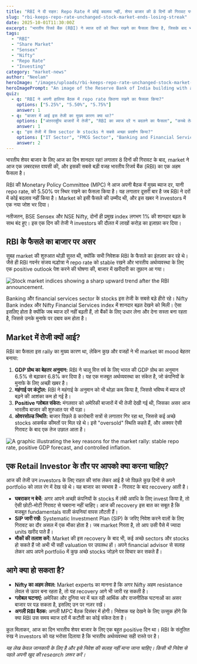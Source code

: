 ```yaml
---
title: "RBI ने दी राहत: Repo Rate में कोई बदलाव नहीं, शेयर बाजार की 8 दिनों की गिरावट पर लगा ब्रेक"
slug: "rbi-keeps-repo-rate-unchanged-stock-market-ends-losing-streak"
date: 2025-10-01T11:30:00Z
excerpt: "भारतीय रिजर्व बैंक (RBI) ने ब्याज दरों को स्थिर रखने का फैसला किया है, जिसके बाद भारतीय शेयर बाजार में शानदार तेजी लौटी। Sensex और Nifty लगभग 1% की बढ़त के साथ बंद हुए और 8 दिनों से चली आ रही गिरावट का सिलसिला टूट गया।"
tags:
  - "RBI"
  - "Share Market"
  - "Sensex"
  - "Nifty"
  - "Repo Rate"
  - "Investing"
category: "market-news"
author: "Neelam"
heroImage: "/images/uploads/rbi-keeps-repo-rate-unchanged-stock-market-ends-losing-streak/hero-image.jpg"
heroImagePrompt: "An image of the Reserve Bank of India building with a rising stock market graph overlayed on it, symbolizing a positive market reaction to the RBI's policy."
quiz:
  - q: "RBI ने अपनी हालिया बैठक में repo rate कितना रखने का फैसला किया?"
    options: ["5.25%", "5.50%", "5.75%"]
    answer: 1
  - q: "बाजार में आई इस तेजी का मुख्य कारण क्या था?"
    options: ["अंतरराष्ट्रीय बाजारों में तेजी", "RBI का ब्याज दरें न बदलने का फैसला", "कच्चे तेल की कीमतों में गिरावट"]
    answer: 1
  - q: "इस तेजी में किस sector के stocks ने सबसे अच्छा प्रदर्शन किया?"
    options: ["IT Sector", "FMCG Sector", "Banking and Financial Services"]
    answer: 2
---
```


भारतीय शेयर बाजार के लिए आज का दिन शानदार रहा! लगातार 8 दिनों की गिरावट के बाद, market ने आज एक ज़बरदस्त वापसी की, और इसकी सबसे बड़ी वजह भारतीय रिजर्व बैंक (RBI) का एक अहम फैसला है।

RBI की Monetary Policy Committee (MPC) ने आज अपनी बैठक में मुख्य ब्याज दर, यानी repo rate, को 5.50% पर स्थिर रखने का फैसला किया है। यह लगातार दूसरी बार है जब RBI ने दरों में कोई बदलाव नहीं किया है। Market को इसी फैसले की उम्मीद थी, और इस खबर ने investors में एक नया जोश भर दिया।

नतीजतन, BSE Sensex और NSE Nifty, दोनों ही प्रमुख index लगभग 1% की शानदार बढ़त के साथ बंद हुए। इस एक दिन की तेजी ने investors की दौलत में लाखों करोड़ का इज़ाफ़ा कर दिया।

## RBI के फैसले का बाजार पर असर

सुबह market की शुरुआत थोड़ी सुस्त थी, क्योंकि सभी निवेशक RBI के फैसले का इंतज़ार कर रहे थे। जैसे ही RBI गवर्नर संजय मल्होत्रा ने repo rate को stable रखने और भारतीय अर्थव्यवस्था के लिए एक positive outlook पेश करने की घोषणा की, बाजार में खरीदारी का तूफ़ान आ गया।

![Stock market indices showing a sharp upward trend after the RBI announcement.](/images/uploads/rbi-keeps-repo-rate-unchanged-stock-market-ends-losing-streak/market-rally-chart.png)

Banking और financial services sector के stocks इस तेजी के सबसे बड़े हीरो रहे। Nifty Bank index और Nifty Financial Services index में शानदार बढ़त देखने को मिली। ऐसा इसलिए होता है क्योंकि जब ब्याज दरें नहीं बढ़ती हैं, तो बैंकों के लिए उधार लेना और देना सस्ता बना रहता है, जिससे उनके मुनाफे पर दबाव कम होता है।

## Market में तेजी क्यों आई?

RBI का फैसला इस rally का मुख्य कारण था, लेकिन कुछ और वजहों ने भी market का mood बेहतर बनाया:

1.  **GDP ग्रोथ का बेहतर अनुमान:** RBI ने चालू वित्त वर्ष के लिए भारत की GDP ग्रोथ का अनुमान 6.5% से बढ़ाकर 6.8% कर दिया है। यह एक मजबूत अर्थव्यवस्था का संकेत है, जो कंपनियों के मुनाफे के लिए अच्छी खबर है।
2.  **महंगाई पर कंट्रोल:** RBI ने महंगाई के अनुमान को भी थोड़ा कम किया है, जिससे भविष्य में ब्याज दरें बढ़ने की आशंका कम हो गई है।
3.  **Positive ग्लोबल संकेत:** मंगलवार को अमेरिकी बाजारों में भी तेजी देखी गई थी, जिसका असर आज भारतीय बाजार की शुरुआत पर भी पड़ा।
4.  **ओवरसोल्ड स्थिति:** बाजार पिछले 8 कारोबारी सत्रों से लगातार गिर रहा था, जिससे कई अच्छे stocks आकर्षक कीमतों पर मिल रहे थे। इसे "oversold" स्थिति कहते हैं, और अक्सर ऐसी गिरावट के बाद एक तेज उछाल आता है।

![A graphic illustrating the key reasons for the market rally: stable repo rate, positive GDP forecast, and controlled inflation.](/images/uploads/rbi-keeps-repo-rate-unchanged-stock-market-ends-losing-streak/rally-reasons-infographic.png)

## एक Retail Investor के तौर पर आपको क्या करना चाहिए?

आज की तेजी उन investors के लिए राहत की सांस लेकर आई है जो पिछले कुछ दिनों से अपने portfolio को लाल रंग में देख रहे थे। यह बाजार का स्वभाव है - गिरावट के बाद recovery आती है।

*   **घबराकर न बेचें:** अगर आपने अच्छी कंपनियों के stocks में लंबी अवधि के लिए invest किया है, तो ऐसी छोटी-मोटी गिरावट से घबराना नहीं चाहिए। आज की recovery इस बात का सबूत है कि मजबूत fundamentals वाली कंपनियां वापस लौटती हैं।
*   **SIP जारी रखें:** Systematic Investment Plan (SIP) के जरिए निवेश करने वालों के लिए गिरावट का दौर असल में एक मौका होता है। जब market गिरता है, तो आप उसी पैसे में ज्यादा units खरीद पाते हैं।
*   **मौकों की तलाश करें:** Market की इस recovery के बाद भी, कई अच्छे sectors और stocks हो सकते हैं जो अभी भी सही valuation पर उपलब्ध हों। अपने financial advisor से सलाह लेकर आप अपने portfolio में कुछ अच्छे stocks जोड़ने पर विचार कर सकते हैं।

## आगे क्या हो सकता है?

*   **Nifty का अहम लेवल:** Market experts का मानना है कि अगर Nifty अहम resistance लेवल से ऊपर बना रहता है, तो यह recovery आगे भी जारी रह सकती है।
*   **ग्लोबल घटनाएं:** अमेरिका और दुनिया भर में चल रही आर्थिक और राजनीतिक घटनाओं का असर बाजार पर पड़ सकता है, इसलिए उन पर नज़र रखें।
*   **अगली RBI बैठक:** अगली MPC बैठक दिसंबर में होगी। निवेशक यह देखने के लिए उत्सुक होंगे कि क्या RBI उस समय ब्याज दरों में कटौती का कोई संकेत देता है।

कुल मिलाकर, आज का दिन भारतीय शेयर बाजार के लिए एक बहुत positive दिन था। RBI के संतुलित रुख ने investors को यह भरोसा दिलाया है कि भारतीय अर्थव्यवस्था सही रास्ते पर है।

*यह लेख केवल जानकारी के लिए है और इसे निवेश की सलाह नहीं माना जाना चाहिए। किसी भी निवेश से पहले अपनी खुद की research ज़रूर करें।*